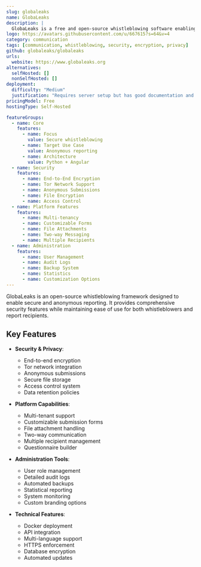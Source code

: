 ```yaml
---
slug: globaleaks
name: GlobaLeaks
description: |
  GlobaLeaks is a free and open-source whistleblowing software enabling anyone to easily set up and maintain a secure reporting platform. It provides end-to-end encryption, anonymity features, and comprehensive security measures.
logo: https://avatars.githubusercontent.com/u/667615?s=64&v=4
category: communication
tags: [communication, whistleblowing, security, encryption, privacy]
github: globaleaks/globaleaks
urls:
  website: https://www.globaleaks.org
alternatives:
  selfHosted: []
  nonSelfHosted: []
deployment:
  difficulty: "Medium"
  justification: "Requires server setup but has good documentation and Docker support."
pricingModel: Free
hostingType: Self-Hosted

featureGroups:
  - name: Core
    features:
      - name: Focus
        value: Secure whistleblowing
      - name: Target Use Case
        value: Anonymous reporting
      - name: Architecture
        value: Python + Angular
  - name: Security
    features:
      - name: End-to-End Encryption
      - name: Tor Network Support
      - name: Anonymous Submissions
      - name: File Encryption
      - name: Access Control
  - name: Platform Features
    features:
      - name: Multi-tenancy
      - name: Customizable Forms
      - name: File Attachments
      - name: Two-way Messaging
      - name: Multiple Recipients
  - name: Administration
    features:
      - name: User Management
      - name: Audit Logs
      - name: Backup System
      - name: Statistics
      - name: Customization Options
---
```


GlobaLeaks is an open-source whistleblowing framework designed to enable secure and anonymous reporting. It provides comprehensive security features while maintaining ease of use for both whistleblowers and report recipients.

## Key Features

- **Security & Privacy**:

  - End-to-end encryption
  - Tor network integration
  - Anonymous submissions
  - Secure file storage
  - Access control system
  - Data retention policies

- **Platform Capabilities**:

  - Multi-tenant support
  - Customizable submission forms
  - File attachment handling
  - Two-way communication
  - Multiple recipient management
  - Questionnaire builder

- **Administration Tools**:

  - User role management
  - Detailed audit logs
  - Automated backups
  - Statistical reporting
  - System monitoring
  - Custom branding options

- **Technical Features**:
  - Docker deployment
  - API integration
  - Multi-language support
  - HTTPS enforcement
  - Database encryption
  - Automated updates
